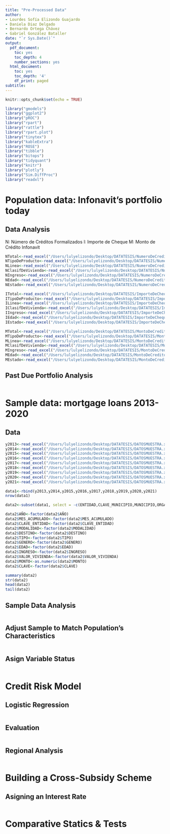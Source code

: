```yaml
---
title: "Pre-Processed Data"
author:
- Lourdes Sofía Elizondo Guajardo
- Daniela Diaz Delgado
- Bernardo Ortega Chávez
- Gabriel González Bataller
date: "`r Sys.Date()`"
output:
  pdf_document:
    toc: yes
    toc_depth: 4
    number_sections: yes
  html_document:
    toc: yes
    toc_depth: '4'
    df_print: paged
subtitle:
---
```


```r
knitr::opts_chunk$set(echo = TRUE)

library("gmodels")
library("ggplot2")
library("pROC")
library("rpart")
library("rattle")
library("rpart.plot")
library("tinytex")
library("kableExtra")
library("ROSE")
library("tibble")
library("bitops")
library("tidyquant")
library("knitr")
library("plotly")
library("Sim.DiffProc")
library("readxl")
```

# Population data: Infonavit's portfolio today

## Data Analysis

N: Número de Créditos Formalizados
I: Importe de Cheque
M: Monto de Crédito Infonavit

```r
NTotal<-read_excel("/Users/lulyelizondo/Desktop/DATATESIS/NumeroDeCreditosFormalizados.xlsx", sheet = 1)
NTipoDeProducto<-read_excel("/Users/lulyelizondo/Desktop/DATATESIS/NumeroDeCreditosFormalizados.xlsx", sheet = 2)
NLinea<-read_excel("/Users/lulyelizondo/Desktop/DATATESIS/NumeroDeCreditosFormalizados.xlsx", sheet = 3)
NClasifDeVivienda<-read_excel("/Users/lulyelizondo/Desktop/DATATESIS/NumeroDeCreditosFormalizados.xlsx", sheet = 4)
NIngreso<-read_excel("/Users/lulyelizondo/Desktop/DATATESIS/NumeroDeCreditosFormalizados.xlsx", sheet = 5)
NEdad<-read_excel("/Users/lulyelizondo/Desktop/DATATESIS/NumeroDeCreditosFormalizados.xlsx", sheet = 6)
NEstado<-read_excel("/Users/lulyelizondo/Desktop/DATATESIS/NumeroDeCreditosFormalizados.xlsx", sheet = 7)

ITotal<-read_excel("/Users/lulyelizondo/Desktop/DATATESIS/ImporteDeCheque.xlsx", sheet = 1)
ITipoDeProducto<-read_excel("/Users/lulyelizondo/Desktop/DATATESIS/ImporteDeCheque.xlsx", sheet = 2)
ILinea<-read_excel("/Users/lulyelizondo/Desktop/DATATESIS/ImporteDeCheque.xlsx", sheet = 3)
IClasifDeVivienda<-read_excel("/Users/lulyelizondo/Desktop/DATATESIS/ImporteDeCheque.xlsx", sheet = 4)
IIngreso<-read_excel("/Users/lulyelizondo/Desktop/DATATESIS/ImporteDeCheque.xlsx", sheet = 5)
IEdad<-read_excel("/Users/lulyelizondo/Desktop/DATATESIS/ImporteDeCheque.xlsx", sheet = 6)
IEstado<-read_excel("/Users/lulyelizondo/Desktop/DATATESIS/ImporteDeCheque.xlsx", sheet = 7)

MTotal<-read_excel("/Users/lulyelizondo/Desktop/DATATESIS/MontoDeCreditoInfonavit.xlsx", sheet = 1)
MTipoDeProducto<-read_excel("/Users/lulyelizondo/Desktop/DATATESIS/MontoDeCreditoInfonavit.xlsx", sheet = 2)
MLinea<-read_excel("/Users/lulyelizondo/Desktop/DATATESIS/MontoDeCreditoInfonavit.xlsx", sheet = 3)
MClasifDeVivienda<-read_excel("/Users/lulyelizondo/Desktop/DATATESIS/MontoDeCreditoInfonavit.xlsx", sheet = 4)
MIngreso<-read_excel("/Users/lulyelizondo/Desktop/DATATESIS/MontoDeCreditoInfonavit.xlsx", sheet = 5)
MEdad<-read_excel("/Users/lulyelizondo/Desktop/DATATESIS/MontoDeCreditoInfonavit.xlsx", sheet = 6)
MEstado<-read_excel("/Users/lulyelizondo/Desktop/DATATESIS/MontoDeCreditoInfonavit.xlsx", sheet = 7)
```

## Past Due Portfolio Analysis
```r
```

# Sample data: mortgage loans 2013-2020

## Data
```r
y2013<-read_excel("/Users/lulyelizondo/Desktop/DATATESIS/DATOSMUESTRA.xlsx", sheet = 2)
y2014<-read_excel("/Users/lulyelizondo/Desktop/DATATESIS/DATOSMUESTRA.xlsx", sheet = 3)
y2015<-read_excel("/Users/lulyelizondo/Desktop/DATATESIS/DATOSMUESTRA.xlsx", sheet = 4)
y2016<-read_excel("/Users/lulyelizondo/Desktop/DATATESIS/DATOSMUESTRA.xlsx", sheet = 5)
y2017<-read_excel("/Users/lulyelizondo/Desktop/DATATESIS/DATOSMUESTRA.xlsx", sheet = 6)
y2018<-read_excel("/Users/lulyelizondo/Desktop/DATATESIS/DATOSMUESTRA.xlsx", sheet = 7)
y2019<-read_excel("/Users/lulyelizondo/Desktop/DATATESIS/DATOSMUESTRA.xlsx", sheet = 8)
y2020<-read_excel("/Users/lulyelizondo/Desktop/DATATESIS/DATOSMUESTRA.xlsx", sheet = 9)
y2021<-read_excel("/Users/lulyelizondo/Desktop/DATATESIS/DATOSMUESTRA.xlsx", sheet = 10)

data1<-rbind(y2013,y2014,y2015,y2016,y2017,y2018,y2019,y2020,y2021)
nrow(data1)
```

```r
data2<-subset(data1, select = -c(ENTIDAD,CLAVE_MUNICIPIO,MUNICIPIO,ORGANISMO,ACCIONES))

data2$AÑO<-factor(data2$AÑO)
data2$MES_ACUMULADO<-factor(data2$MES_ACUMULADO)
data2$CLAVE_ENTIDAD<-factor(data2$CLAVE_ENTIDAD)
data2$MODALIDAD<-factor(data2$MODALIDAD)
data2$DESTINO<-factor(data2$DESTINO)
data2$TIPO<-factor(data2$TIPO)
data2$GENERO<-factor(data2$GENERO)
data2$EDAD<-factor(data2$EDAD)
data2$INGRESO<-factor(data2$INGRESO)
data2$VALOR_VIVIENDA<-factor(data2$VALOR_VIVIENDA)
data2$MONTO<-as.numeric(data2$MONTO)
data2$CLAVE<-factor(data2$CLAVE)

summary(data2)
str(data2)
head(data2)
tail(data2)
```

## Sample Data Analysis
```r
```

## Adjust Sample to Match Population's Characteristics 
```r
```

## Asign Variable Status
```r
```

# Credit Risk Model

## Logistic Regression
```r
```

## Evaluation
```r
```

## Regional Analysis
```r
```

# Building a Cross-Subsidy Scheme

## Asigning an Interest Rate
```r
```

# Comparative Statics & Tests
```r
```